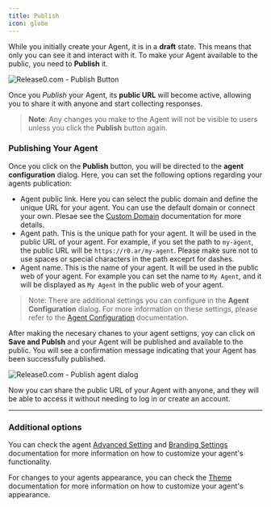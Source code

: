 ```yaml
---
title: Publish
icon: globe
---
```


While you initially create your Agent, it is in a **draft** state. This means that only you can see it and interact with it. To make your Agent available to the public, you need to **Publish** it.

<Frame style={{ maxWidth: '400px' }}>
  <img src="/images/publish/publish-button.png" alt="Release0.com - Publish Button" />
</Frame>


Once you *Publish* your Agent, its **public URL** will become active, allowing you to share it with anyone and start collecting responses. 

> **Note**: Any changes you make to the Agent will not be visible to users unless you click the **Publish** button again.

### Publishing Your Agent

Once you click on the **Publish** button, you will be directed to the **agent configuration** dialog. Here, you can set the following options regarding your agents publication:
- Agent public link. Here you can select the public domain and define the unique URL for your agent. You can use the default domain or connect your own. Plesae see the [Custom Domain](/workspace/customDomains) documentation for more details.
- Agent path. This is the unique path for your agent. It will be used in the public URL of your agent. For example, if you set the path to `my-agent`, the public URL will be `https://r0.ar/my-agent`. Please make sure not to use spaces or special characters in the path exceprt for dashes.
- Agent name. This is the name of your agent. It will be used in the public web of your agent. For example you can set the name to `My Agent`, and it will be displayed as `My Agent` in the public web of your agent.

> Note: There are additional settings you can configure in the **Agent Configuration** dialog. For more information on these settings, please refer to the [Agent Configuration](/editor/agent-settings/agent-settings) documentation.

After making the necesary chanes to your agent settigns, yoy can click on **Save and Publsh** and  your Agent will be published and available to the public. You will see a confirmation message indicating that your Agent has been successfully published.

<Frame style={{ maxWidth: '800px' }}>
  <img src="/images/publish/publish-agent-dialog.png" alt="Release0.com - Publish agent dialog" />
</Frame>


Now you can share the public URL of your Agent with anyone, and they will be able to access it without needing to log in or create an account.

---

### Additional options

You can check the agent [Advanced Setting](/editor/agent-settings/advanced-settings) and [Branding Settings](/editor/agent-settings/agent-branding) documentation for more information on how to customize your agent's functionality.

For changes to your agents appearance, you can check the [Theme](/theme/overview) documentation for more information on how to customize your agent's appearance.


